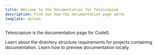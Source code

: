 ```yaml
---
title: Welcome to the Documentation for Telescopium
description: Find out how the documentation page works
template: splash
---
```



Telescopium is the documentation page for Code0.

<CardGrid stagger>
    <Card title='<a href="structure.md">Directory structure</a>' icon="document">
        Learn about the directory structure requirements for projects containing documentation.
    </Card>
    <Card title='<a href="preview.md">Preview locally</a>' icon="open-book">
        Learn how to preview documentation locally.
    </Card>
</CardGrid>
